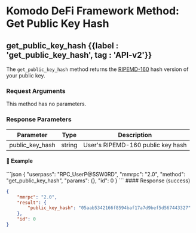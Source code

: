 
# Komodo DeFi Framework Method: Get Public Key Hash

## get\_public\_key\_hash {{label : 'get_public_key_hash', tag : 'API-v2'}}

The `get_public_key_hash` method returns the [RIPEMD-160](https://en.bitcoin.it/wiki/RIPEMD-160) hash version of your public key.

### Request Arguments

This method has no parameters.

### Response Parameters

| Parameter         | Type   | Description                       |
| ----------------- | ------ | --------------------------------- |
| public\_key\_hash | string | User's RIPEMD-160 public key hash |

#### 📌 Example

<CodeGroup title="Get Public Key Hash" tag="POST" label="get_public_key_hash" mm2MethodDecorate="true">
  ```json
  {
    "userpass": "RPC_UserP@SSW0RD",
    "mmrpc": "2.0",
    "method": "get_public_key_hash",
    "params": {},
    "id": 0
  }
  ```
</CodeGroup>

<CollapsibleSection expandedText="Hide Response" collapsedText="Show Response">
  #### Response (success)

  ```json
  {
      "mmrpc": "2.0",
      "result": {
          "public_key_hash": "05aab5342166f8594baf17a7d9bef5d567443327"
      },
      "id": 0
  }
  ```
</CollapsibleSection>
